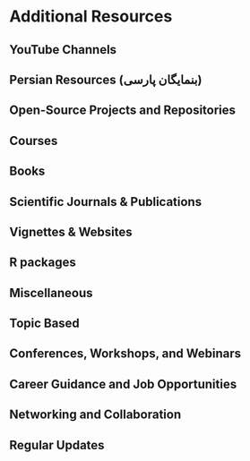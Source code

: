 # Additional Resources

## YouTube Channels

## Persian Resources (بنمایگان پارسی)

## Open-Source Projects and Repositories

## Courses

## Books

## Scientific Journals & Publications

## Vignettes & Websites

## R packages

## Miscellaneous

## Topic Based

## Conferences, Workshops, and Webinars

## Career Guidance and Job Opportunities

## Networking and Collaboration

## Regular Updates 